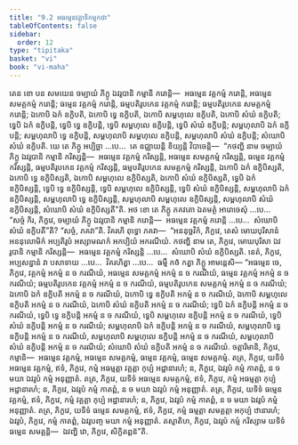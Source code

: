 ```yaml
---
title: "9.2 អធម្មេនវគ្គាទិកម្មកថា"
tableOfContents: false
sidebar:
  order: 12
type: "tipitaka"
basket: "vi"
book: "vi-maha"
---
```



<DynamicBreadcrumb />

<Division number="382" book="vi-maha">

<Paragraph number="1781" book="vi-maha">
តេន ខោ បន សមយេន ចម្បាយំ ភិក្ខូ ឯវរូបានិ កម្មានិ ករោន្តិ—  អធម្មេន វគ្គកម្មំ ករោន្តិ, អធម្មេន សមគ្គកម្មំ ករោន្តិ; ធម្មេន វគ្គកម្មំ ករោន្តិ, ធម្មបតិរូបកេន វគ្គកម្មំ ករោន្តិ; ធម្មបតិរូបកេន សមគ្គកម្មំ ករោន្តិ; ឯកោបិ ឯកំ ឧក្ខិបតិ, ឯកោបិ ទ្វេ ឧក្ខិបតិ, ឯកោបិ សម្ពហុលេ ឧក្ខិបតិ, ឯកោបិ សំឃំ ឧក្ខិបតិ; ទ្វេបិ ឯកំ ឧក្ខិបន្តិ, ទ្វេបិ ទ្វេ ឧក្ខិបន្តិ, ទ្វេបិ សម្ពហុលេ ឧក្ខិបន្តិ, ទ្វេបិ សំឃំ ឧក្ខិបន្តិ; សម្ពហុលាបិ ឯកំ ឧក្ខិបន្តិ; សម្ពហុលាបិ ទ្វេ ឧក្ខិបន្តិ, សម្ពហុលាបិ សម្ពហុលេ ឧក្ខិបន្តិ, សម្ពហុលាបិ សំឃំ ឧក្ខិបន្តិ; សំឃោបិ សំឃំ ឧក្ខិបតិ.
</Paragraph>

<Paragraph number="1782" book="vi-maha">
យេ តេ ភិក្ខូ អប្បិច្ឆា …បេ…  តេ ឧជ្ឈាយន្តិ ខិយ្យន្តិ វិបាចេន្តិ—  “កថញ្ហិ នាម ចម្បាយំ ភិក្ខូ ឯវរូបានិ កម្មានិ ករិស្សន្តិ—  អធម្មេន វគ្គកម្មំ ករិស្សន្តិ, អធម្មេន សមគ្គកម្មំ ករិស្សន្តិ, ធម្មេន វគ្គកម្មំ ករិស្សន្តិ, ធម្មបតិរូបកេន វគ្គកម្មំ ករិស្សន្តិ, ធម្មបតិរូបកេន សមគ្គកម្មំ ករិស្សន្តិ, ឯកោបិ ឯកំ ឧក្ខិបិស្សតិ, ឯកោបិ ទ្វេ ឧក្ខិបិស្សតិ, ឯកោបិ សម្ពហុលេ ឧក្ខិបិស្សតិ, ឯកោបិ សំឃំ ឧក្ខិបិស្សតិ, ទ្វេបិ ឯកំ ឧក្ខិបិស្សន្តិ, ទ្វេបិ ទ្វេ ឧក្ខិបិស្សន្តិ, ទ្វេបិ សម្ពហុលេ ឧក្ខិបិស្សន្តិ, ទ្វេបិ សំឃំ ឧក្ខិបិស្សន្តិ, សម្ពហុលាបិ ឯកំ ឧក្ខិបិស្សន្តិ, សម្ពហុលាបិ ទ្វេ ឧក្ខិបិស្សន្តិ, សម្ពហុលាបិ សម្ពហុលេ ឧក្ខិបិស្សន្តិ, សម្ពហុលាបិ សំឃំ ឧក្ខិបិស្សន្តិ, សំឃោបិ សំឃំ ឧក្ខិបិស្សតី”តិ.
</Paragraph>

<Paragraph number="1783" book="vi-maha">
អថ ខោ តេ ភិក្ខូ ភគវតោ ឯតមត្ថំ អារោចេសុំ …បេ…  “សច្ចំ កិរ, ភិក្ខវេ, ចម្បាយំ ភិក្ខូ ឯវរូបានិ កម្មានិ ករោន្តិ—  អធម្មេន វគ្គកម្មំ ករោន្តិ …បេ…  សំឃោបិ សំឃំ ឧក្ខិបតី”តិ? “សច្ចំ, ភគវា”តិ. វិគរហិ ពុទ្ធោ ភគវា—  “អននុច្ឆវិកំ, ភិក្ខវេ, តេសំ មោឃបុរិសានំ អននុលោមិកំ អប្បតិរូបំ អស្សាមណកំ អកប្បិយំ អករណីយំ. កថញ្ហិ នាម តេ, ភិក្ខវេ, មោឃបុរិសា ឯវរូបានិ កម្មានិ ករិស្សន្តិ—  អធម្មេន វគ្គកម្មំ ករិស្សន្តិ …បេ…  សំឃោបិ សំឃំ ឧក្ខិបិស្សតិ. នេតំ, ភិក្ខវេ, អប្បសន្នានំ វា បសាទាយ …បេ…  វិគរហិត្វា …បេ…  ធម្មឹ កថំ កត្វា ភិក្ខូ អាមន្តេសិ—
</Paragraph>

</Division>
<Division number="383" book="vi-maha">

<Paragraph number="1784" book="vi-maha">
“អធម្មេន ចេ, ភិក្ខវេ, វគ្គកម្មំ អកម្មំ ន ច ករណីយំ, អធម្មេន សមគ្គកម្មំ អកម្មំ ន ច ករណីយំ, ធម្មេន វគ្គកម្មំ អកម្មំ ន ច ករណីយំ; ធម្មបតិរូបកេន វគ្គកម្មំ អកម្មំ ន ច ករណីយំ, ធម្មបតិរូបកេន សមគ្គកម្មំ អកម្មំ ន ច ករណីយំ; ឯកោបិ ឯកំ ឧក្ខិបតិ អកម្មំ ន ច ករណីយំ, ឯកោបិ ទ្វេ ឧក្ខិបតិ អកម្មំ ន ច ករណីយំ, ឯកោបិ សម្ពហុលេ ឧក្ខិបតិ អកម្មំ ន ច ករណីយំ, ឯកោបិ សំឃំ ឧក្ខិបតិ អកម្មំ ន ច ករណីយំ; ទ្វេបិ ឯកំ ឧក្ខិបន្តិ អកម្មំ ន ច ករណីយំ, ទ្វេបិ ទ្វេ ឧក្ខិបន្តិ អកម្មំ ន ច ករណីយំ, ទ្វេបិ សម្ពហុលេ ឧក្ខិបន្តិ អកម្មំ ន ច ករណីយំ, ទ្វេបិ សំឃំ ឧក្ខិបន្តិ អកម្មំ ន ច ករណីយំ; សម្ពហុលាបិ ឯកំ ឧក្ខិបន្តិ អកម្មំ ន ច ករណីយំ, សម្ពហុលាបិ ទ្វេ ឧក្ខិបន្តិ អកម្មំ ន ច ករណីយំ, សម្ពហុលាបិ សម្ពហុលេ ឧក្ខិបន្តិ អកម្មំ ន ច ករណីយំ, សម្ពហុលាបិ សំឃំ ឧក្ខិបន្តិ អកម្មំ ន ច ករណីយំ; សំឃោបិ សំឃំ ឧក្ខិបតិ អកម្មំ ន ច ករណីយំ.
</Paragraph>

</Division>
<Division number="384" book="vi-maha">

<Paragraph number="1785" book="vi-maha">
ចត្តារិមានិ, ភិក្ខវេ, កម្មានិ—  អធម្មេន វគ្គកម្មំ, អធម្មេន សមគ្គកម្មំ, ធម្មេន វគ្គកម្មំ, ធម្មេន សមគ្គកម្មំ. តត្រ, ភិក្ខវេ, យទិទំ អធម្មេន វគ្គកម្មំ, ឥទំ, ភិក្ខវេ, កម្មំ អធម្មត្តា វគ្គត្តា កុប្បំ អដ្ឋានារហំ; ន, ភិក្ខវេ, ឯវរូបំ កម្មំ កាតព្ពំ, ន ច មយា ឯវរូបំ កម្មំ អនុញ្ញាតំ. តត្រ, ភិក្ខវេ, យទិទំ អធម្មេន សមគ្គកម្មំ, ឥទំ, ភិក្ខវេ, កម្មំ អធម្មត្តា កុប្បំ អដ្ឋានារហំ; ន, ភិក្ខវេ, ឯវរូបំ កម្មំ កាតព្ពំ, ន ច មយា ឯវរូបំ កម្មំ អនុញ្ញាតំ. តត្រ, ភិក្ខវេ, យទិទំ ធម្មេន វគ្គកម្មំ, ឥទំ, ភិក្ខវេ, កម្មំ វគ្គត្តា កុប្បំ អដ្ឋានារហំ; ន, ភិក្ខវេ, ឯវរូបំ កម្មំ កាតព្ពំ, ន ច មយា ឯវរូបំ កម្មំ អនុញ្ញាតំ. តត្រ, ភិក្ខវេ, យទិទំ ធម្មេន សមគ្គកម្មំ, ឥទំ, ភិក្ខវេ, កម្មំ ធម្មត្តា សមគ្គត្តា អកុប្បំ ឋានារហំ; ឯវរូបំ, ភិក្ខវេ, កម្មំ កាតព្ពំ, ឯវរូបញ្ច មយា កម្មំ អនុញ្ញាតំ. តស្មាតិហ, ភិក្ខវេ, ឯវរូបំ កម្មំ ករិស្សាម យទិទំ ធម្មេន សមគ្គន្តិ—  ឯវញ្ហិ វោ, ភិក្ខវេ, សិក្ខិតព្ពន៑”តិ.
</Paragraph>
</Division>
